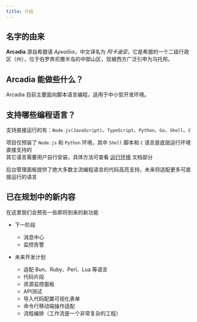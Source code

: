 ```yaml
---
title: 介绍
---
```


## 名字的由来

__Arcadia__ <Pronounce/> 源自希腊语 _Αρκαδία_，中文译名为 _阿卡迪亚_，它是希腊的一个二级行政区（州），位于伯罗奔尼撒半岛的中部山区，现被西方广泛引申为乌托邦。

## Arcadia 能做些什么？

Arcadia 目前主要面向脚本语言编程，适用于中小型开发环境。

## 支持哪些编程语言？

支持直接运行的有：`Node.js(JavaScript)`、`TypeScript`、`Python`、`Go`、`Shell`、`C`

项目仅预装了 `Node.js` 和 `Python` 环境，其中 `Shell` 脚本和 `C` 语言是底层运行环境直接支持的  
其它语言需要用户自行安装，具体方法可查看 [运行环境](/docs/start/environment) 文档部分

后台管理面板提供了绝大多数主流编程语言的代码高亮支持，未来将适配更多可直接运行的语言

## 已在规划中的新内容

在这里我们会预告一些即将到来的新功能

- 下一阶段
    - 消息中心
    - 监控告警

- 未来开发计划
    - 适配 Bun、Ruby、Perl、Lua 等语言
    - 代码片段
    - 资源监控面板
    - API测试
    - 导入代码配置可视化表单
    - 命令行移动端操作适配
    - 流程编排（工作流是一个非常复杂的工程）
